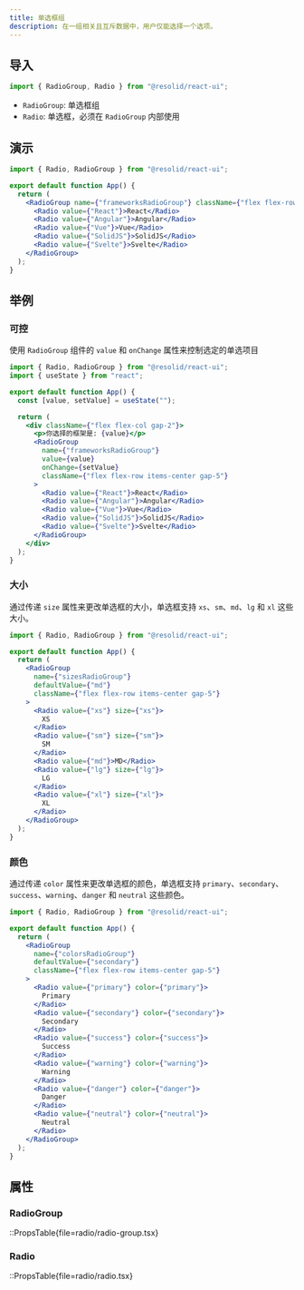 ```yaml
---
title: 单选框组
description: 在一组相关且互斥数据中，用户仅能选择一个选项。
---
```


## 导入

```js
import { RadioGroup, Radio } from "@resolid/react-ui";
```

- `RadioGroup`: 单选框组
- `Radio`: 单选框，必须在 `RadioGroup` 内部使用

## 演示

```jsx demo online=RadioGroup
import { Radio, RadioGroup } from "@resolid/react-ui";

export default function App() {
  return (
    <RadioGroup name={"frameworksRadioGroup"} className={"flex flex-row items-center gap-5"}>
      <Radio value={"React"}>React</Radio>
      <Radio value={"Angular"}>Angular</Radio>
      <Radio value={"Vue"}>Vue</Radio>
      <Radio value={"SolidJS"}>SolidJS</Radio>
      <Radio value={"Svelte"}>Svelte</Radio>
    </RadioGroup>
  );
}
```

## 举例

### 可控

使用 `RadioGroup` 组件的 `value` 和 `onChange` 属性来控制选定的单选项目

```jsx demo
import { Radio, RadioGroup } from "@resolid/react-ui";
import { useState } from "react";

export default function App() {
  const [value, setValue] = useState("");

  return (
    <div className={"flex flex-col gap-2"}>
      <p>你选择的框架是: {value}</p>
      <RadioGroup
        name={"frameworksRadioGroup"}
        value={value}
        onChange={setValue}
        className={"flex flex-row items-center gap-5"}
      >
        <Radio value={"React"}>React</Radio>
        <Radio value={"Angular"}>Angular</Radio>
        <Radio value={"Vue"}>Vue</Radio>
        <Radio value={"SolidJS"}>SolidJS</Radio>
        <Radio value={"Svelte"}>Svelte</Radio>
      </RadioGroup>
    </div>
  );
}
```

### 大小

通过传递 `size` 属性来更改单选框的大小，单选框支持 `xs`、`sm`、`md`、`lg` 和 `xl` 这些大小。

```jsx demo
import { Radio, RadioGroup } from "@resolid/react-ui";

export default function App() {
  return (
    <RadioGroup
      name={"sizesRadioGroup"}
      defaultValue={"md"}
      className={"flex flex-row items-center gap-5"}
    >
      <Radio value={"xs"} size={"xs"}>
        XS
      </Radio>
      <Radio value={"sm"} size={"sm"}>
        SM
      </Radio>
      <Radio value={"md"}>MD</Radio>
      <Radio value={"lg"} size={"lg"}>
        LG
      </Radio>
      <Radio value={"xl"} size={"xl"}>
        XL
      </Radio>
    </RadioGroup>
  );
}
```

### 颜色

通过传递 `color` 属性来更改单选框的颜色，单选框支持 `primary`、`secondary`、`success`、`warning`、`danger` 和 `neutral` 这些颜色。

```jsx demo
import { Radio, RadioGroup } from "@resolid/react-ui";

export default function App() {
  return (
    <RadioGroup
      name={"colorsRadioGroup"}
      defaultValue={"secondary"}
      className={"flex flex-row items-center gap-5"}
    >
      <Radio value={"primary"} color={"primary"}>
        Primary
      </Radio>
      <Radio value={"secondary"} color={"secondary"}>
        Secondary
      </Radio>
      <Radio value={"success"} color={"success"}>
        Success
      </Radio>
      <Radio value={"warning"} color={"warning"}>
        Warning
      </Radio>
      <Radio value={"danger"} color={"danger"}>
        Danger
      </Radio>
      <Radio value={"neutral"} color={"neutral"}>
        Neutral
      </Radio>
    </RadioGroup>
  );
}
```

## 属性

### RadioGroup

::PropsTable{file=radio/radio-group.tsx}

### Radio

::PropsTable{file=radio/radio.tsx}
